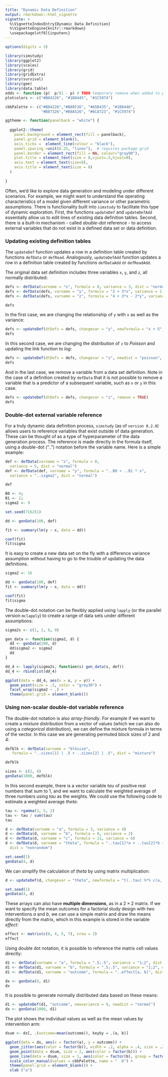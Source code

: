 ```yaml
---
title: "Dynamic Data Definition"
output: rmarkdown::html_vignette
vignette: >
  %\VignetteIndexEntry{Dynamic Data Definition}
  %\VignetteEngine{knitr::rmarkdown}
  \usepackage[utf8]{inputenc}
---
```


```r
options(digits = 3)

library(simstudy)
library(ggplot2)
library(scales)
library(grid)
library(gridExtra)
library(survival)
library(gee)
library(data.table)
odds <- function (p)  p/(1 - p) # TODO temporary remove when added to package
plotcolors <- c("#B84226", "#1B8445", "#1C5974")

cbbPalette <- c("#B84226","#B88F26", "#A5B435", "#1B8446",
                "#B87326","#B8A526", "#6CA723", "#1C5974") 

ggtheme <- function(panelback = "white") {
  
  ggplot2::theme(
    panel.background = element_rect(fill = panelback),
    panel.grid = element_blank(),
    axis.ticks =  element_line(colour = "black"),
    panel.spacing =unit(0.25, "lines"),  # requires package grid
    panel.border = element_rect(fill = NA, colour="gray90"), 
    plot.title = element_text(size = 8,vjust=.5,hjust=0),
    axis.text = element_text(size=8),
    axis.title = element_text(size = 8)
  )  
  
}

```

Often, we'd like to explore data generation and modeling under different scenarios. For example, we might want to understand the operating characteristics of a model given different variance or other parametric assumptions. There is functionality built into `simstudy` to facilitate this type of dynamic exploration. First, the functions `updateDef` and `updateDefAdd` essentially allow us to edit lines of existing data definition tables. Second, there is a built-in mechanism - called *double-dot*  reference - to access external variables that do not exist in a defined data set or data definition.

### Updating existing definition tables

The `updateDef` function updates a row in a definition table created by functions `defData` or `defRead`. Analogously, `updateDefAdd` function updates a row in a definition table created by functions `defDataAdd` or `defReadAdd`. 

The original data set definition includes three variables `x`, `y`, and `z`, all normally distributed:

```r
defs <- defData(varname = "x", formula = 0, variance = 3, dist = "normal")
defs <- defData(defs, varname = "y", formula = "2 + 3*x", variance = 1, dist = "normal")
defs <- defData(defs, varname = "z", formula = "4 + 3*x - 2*y", variance = 1, dist = "normal")

defs
```

In the first case, we are changing the relationship of `y` with `x` as well as the variance:

```r
defs <- updateDef(dtDefs = defs, changevar = "y", newformula = "x + 5", newvariance = 2)
defs
```

In this second case, we are changing the distribution of `z` to *Poisson* and updating the link function to *log*:

```r
defs <- updateDef(dtDefs = defs, changevar = "z", newdist = "poisson", newlink = "log")
defs
```

And in the last case, we remove a variable from a data set definition. Note in the case of a definition created by `defData` that it is not possible to remove a variable that is a predictor of a subsequent variable, such as `x` or `y` in this case.

```r
defs <- updateDef(dtDefs = defs, changevar = "z", remove = TRUE)
defs
```

### Double-dot external variable reference

For a truly dynamic data definition process, `simstudy` (as of `version 0.2.0`) allows users to reference variables that exist outside of data generation. These can be thought of as a type of hyperparameter of the data generation process. The reference is made directly in the formula itself, using a double-dot ("..") notation before the variable name. Here is a simple example:

```r
def <- defData(varname = "x", formula = 0, 
  variance = 5, dist = "normal")
def <- defData(def, varname = "y", formula = "..B0 + ..B1 * x", 
  variance = "..sigma2", dist = "normal")

def
```

```r
B0 <- 4;
B1 <- 2;
sigma2 <- 9

set.seed(716251)

dd <- genData(100, def)

fit <- summary(lm(y ~ x, data = dd))

coef(fit)
fit$sigma
```

It is easy to create a new data set on the fly with a difference variance assumption without having to go to the trouble of updating the data definitions.

```r
sigma2 <- 16

dd <- genData(100, def)
fit <- summary(lm(y ~ x, data = dd))

coef(fit)
fit$sigma
```

The double-dot notation can be flexibly applied using `lapply` (or the parallel version `mclapply`) to create a range of data sets under different assumptions:

```r
sigma2s <- c(1, 2, 6, 9)

gen_data <- function(sigma2, d) {
  dd <- genData(200, d)
  dd$sigma2 <- sigma2
  dd
}

dd_4 <- lapply(sigma2s, function(s) gen_data(s, def))
dd_4 <- rbindlist(dd_4)

ggplot(data = dd_4, aes(x = x, y = y)) +
  geom_point(size = .5, color = "grey30") +
  facet_wrap(sigma2 ~ .) +
  theme(panel.grid = element_blank())
```

### Using non-scalar double-dot variable reference

The double-dot notation is also *array-friendly*. For example if we want to create a mixture distribution from a vector of values (which we can also do using a *categorical* distribution), we can define the mixture formula in terms of the vector. In this case we are generating permuted block sizes of 2 and 4:

```r
defblk <- defData(varname = "blksize", 
   formula = "..sizes[1] | .5 + ..sizes[2] | .5", dist = "mixture")

defblk
```

```r
sizes <- c(2, 4)
genData(1000, defblk)
```

In this second example, there is a vector variable *tau* of positive real numbers that sum to 1, and we want to calculate the weighted average of three numbers using *tau* as the weights. We could use the following code to estimate a weighted average *theta*:

```r
tau <- rgamma(3, 5, 2)
tau <- tau / sum(tau)
tau

d <- defData(varname = "a", formula = 3, variance = 4)
d <- defData(d, varname = "b", formula = 8, variance = 2)
d <- defData(d, varname = "c", formula = 11, variance = 6)
d <- defData(d, varname = "theta", formula = "..tau[1]*a + ..tau[2]*b + ..tau[3]*c", 
  dist = "nonrandom")

set.seed(1)
genData(4, d)
```

We can simplify the calculation of *theta* by using matrix multiplication:

```r
d <- updateDef(d, changevar = "theta", newformula = "t(..tau) %*% c(a, b, c)")

set.seed(1)
genData(4, d)
```

These arrays can also have **multiple dimensions**, as in a $2 \times 2$ matrix. If we want to specify the mean outcomes for a factorial study design with two interventions $a$ and $b$, we can use a simple matrix and draw the means directly from the matrix, which in this example is stored in the variable *effect*:

```r
effect <- matrix(c(0, 4, 5, 7), nrow = 2)
effect
```

Using double dot notation, it is possible to reference the matrix cell values directly:

```r
d1 <- defData(varname = "a", formula = ".5;.5", variance = "1;2", dist = "categorical")
d1 <- defData(d1, varname = "b", formula = ".5;.5", variance = "1;2", dist = "categorical")
d1 <- defData(d1, varname = "outcome", formula = "..effect[a, b]", dist="nonrandom")
```

```r
dx <- genData(8, d1)
dx
```

It is possible to generate normally distributed data based on these means:

```r
d1 <- updateDef(d1, "outcome", newvariance = 9, newdist = "normal")
dx <- genData(1000, d1)
```

The plot shows the individual values as well as the mean values by intervention arm:

```r
dsum <- dx[, .(outcome=mean(outcome)), keyby = .(a, b)]

ggplot(data = dx, aes(x = factor(a), y = outcome)) +
  geom_jitter(aes(color = factor(b)), width = .2, alpha = .4, size = .2) +
  geom_point(data = dsum, size = 2, aes(color = factor(b))) + 
  geom_line(data = dsum, size = 1, aes(color = factor(b), group = factor(b))) +
  scale_color_manual(values = cbbPalette, name = "  b") +
  theme(panel.grid = element_blank()) +
  xlab ("a")
```




